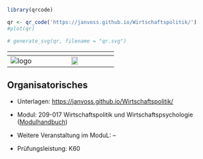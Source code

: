 
```r
library(qrcode)

qr <- qr_code('https://janvoss.github.io/Wirtschaftspolitik/')
#plot(qr)

# generate_svg(qr, filename = "qr.svg")

```

|       ${}$        |  ${}$  |
|:-----------------:|:--------------------------------------------------:|
| ![logo](logo.png) |    ![](`{r} plot(qr)`){width="30%"}              |

:::{.callout-note 
    icon=false 
    collapse=true }

# Organisatorisches {.unnumbered}

- Unterlagen: <https://janvoss.github.io/Wirtschaftspolitik/>

- Modul: 209-017 Wirtschaftspolitik und Wirtschaftspsychologie ([Modulhandbuch](https://www.hfwu.de/fileadmin/user_upload/FAVM/ZuB/Module/Modulhandbuch_spob_zub_2022_WiSe_Stand_2022_WiSe.pdf))

- Weitere Veranstaltung im ModuL: --

- Prüfungsleistung: K60

:::